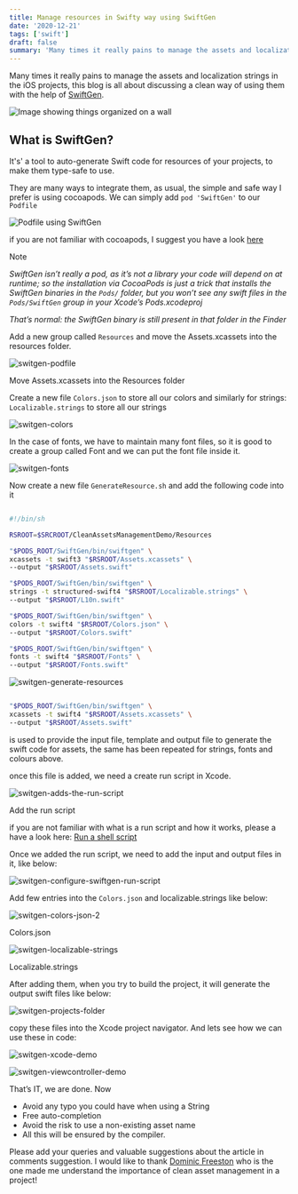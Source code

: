 ```yaml
---
title: Manage resources in Swifty way using SwiftGen
date: '2020-12-21'
tags: ['swift']
draft: false
summary: 'Many times it really pains to manage the assets and localization strings in the iOS projects, this blog is all about discussing a clean way of using them with the help of SwiftGen.'
---
```

Many times it really pains to manage the assets and localization strings in the iOS projects, this blog is all about discussing a clean way of using them with the help of  [SwiftGen](https://github.com/SwiftGen/SwiftGen).

![Image showing things organized on a wall](/images/articles/iOS/swift/011-manage-resources-using-swiftgen/header.webp)

## What is SwiftGen?

It's' a tool to auto-generate Swift code for resources of your projects, to make them type-safe to use.

They are many ways to integrate them, as usual, the simple and safe way I prefer is using cocoapods. We can simply add  `pod 'SwiftGen'`  to our  `Podfile`

![Podfile using SwiftGen](/images/articles/iOS/swift/011-manage-resources-using-swiftgen/podfile.webp)

if you are not familiar with cocoapods, I suggest you have a look [here](https://www.raywenderlich.com/626-cocoapods-tutorial-for-swift-getting-started)

<p class="note">Note</p>

_SwiftGen isn’t really a pod, as it’s not a library your code will depend on at runtime; so the installation via CocoaPods is just a trick that installs the SwiftGen binaries in the `Pods/` folder, but you won’t see any swift files in the `Pods/SwiftGen` group in your Xcode’s Pods.xcodeproj_

_That’s normal: the SwiftGen binary is still present in that folder in the Finder_


Add a new group called  `Resources`  and move the Assets.xcassets into the resources folder.

![switgen-podfile](/images/articles/iOS/swift/011-manage-resources-using-swiftgen/move-assets.gif)

Move Assets.xcassets into the Resources folder

Create a new file `Colors.json` to store all our colors and similarly for strings: `Localizable.strings` to store all our strings

![switgen-colors](/images/articles/iOS/swift/011-manage-resources-using-swiftgen/colors-json.gif)

In the case of fonts, we have to maintain many font files, so it is good to create a group called Font and we can put the font file inside it.

![switgen-fonts](/images/articles/iOS/swift/011-manage-resources-using-swiftgen/fonts.gif)

Now create a new file  `GenerateResource.sh`  and add the following code into it

```bash

#!/bin/sh

RSROOT=$SRCROOT/CleanAssetsManagementDemo/Resources

"$PODS_ROOT/SwiftGen/bin/swiftgen" \
xcassets -t swift3 "$RSROOT/Assets.xcassets" \
--output "$RSROOT/Assets.swift"

"$PODS_ROOT/SwiftGen/bin/swiftgen" \
strings -t structured-swift4 "$RSROOT/Localizable.strings" \
--output "$RSROOT/L10n.swift"

"$PODS_ROOT/SwiftGen/bin/swiftgen" \
colors -t swift4 "$RSROOT/Colors.json" \
--output "$RSROOT/Colors.swift"

"$PODS_ROOT/SwiftGen/bin/swiftgen" \
fonts -t swift4 "$RSROOT/Fonts" \
--output "$RSROOT/Fonts.swift"

```

![switgen-generate-resources](/images/articles/iOS/swift/011-manage-resources-using-swiftgen/generateResource.sh.gif)

```bash

"$PODS_ROOT/SwiftGen/bin/swiftgen" \
xcassets -t swift4 "$RSROOT/Assets.xcassets" \
--output "$RSROOT/Assets.swift"

```

is used to provide the input file, template and output file to generate the swift code for assets, the same has been repeated for strings, fonts and colours above.

once this file is added, we need a create run script in Xcode.

![switgen-adds-the-run-script](/images/articles/iOS/swift/011-manage-resources-using-swiftgen/adds-the-run-script.gif)
<p class="imageCredits">Add the run script</p>

if you are not familiar with what is a run script and how it works, please a have a look here:  [Run a shell script](https://help.apple.com/xcode/mac/10.0/index.html?localePath=en.lproj#/devc8c930575)

Once we added the run script, we need to add the input and output files in it, like below:

![switgen-configure-swiftgen-run-script](/images/articles/iOS/swift/011-manage-resources-using-swiftgen/configure-swiftgen-run-script.webp)

Add few entries into the `Colors.json` and localizable.strings like below:

![switgen-colors-json-2](/images/articles/iOS/swift/011-manage-resources-using-swiftgen/colors-json-2.webp)
<p class="imageCredits">Colors.json</p>

![switgen-localizable-strings](/images/articles/iOS/swift/011-manage-resources-using-swiftgen/localizable-strings.webp)
<p class="imageCredits">Localizable.strings</p>


After adding them, when you try to build the project, it will generate the output swift files like below:

![switgen-projects-folder](/images/articles/iOS/swift/011-manage-resources-using-swiftgen/projects-folder.webp)

copy these files into the Xcode project navigator. And lets see how we can use these in code:

![switgen-xcode-demo](/images/articles/iOS/swift/011-manage-resources-using-swiftgen/xcode-demo.gif)


![switgen-viewcontroller-demo](/images/articles/iOS/swift/011-manage-resources-using-swiftgen/viewcontroller-demo.webp)

That’s IT, we are done. Now

-  Avoid any typo you could have when using a String
-  Free auto-completion
-  Avoid the risk to use a non-existing asset name
-  All this will be ensured by the compiler.

Please add your queries and valuable suggestions about the article in comments suggestion. I would like to thank [Dominic Freeston](https://medium.com/@dominicfreeston) who is the one made me understand the importance of  clean  asset management in a project!
